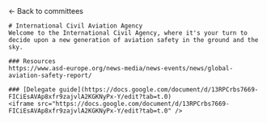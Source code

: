 
<HeaderImage src="/banners/specialized.png" title="Specialized committee" />

<Container>
    <Link href="/committees">← Back to committees </Link>

    # International Civil Aviation Agency
    Welcome to the International Civil Agency, where it's your turn to decide upon a new generation of aviation safety in the ground and the sky.

    ### Resources
    https://www.asd-europe.org/news-media/news-events/news/global-aviation-safety-report/

    ### [Delegate guide](https://docs.google.com/document/d/13RPCrbs7669-FICiEsAVAp8xfr9zajvlA2KGKNyPx-Y/edit?tab=t.0)
    <iframe src="https://docs.google.com/document/d/13RPCrbs7669-FICiEsAVAp8xfr9zajvlA2KGKNyPx-Y/edit?tab=t.0" />

</Container>
